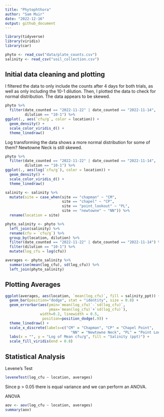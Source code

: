```yaml
---
title: "Phytophthora"
author: "Sam Muir"
date: "2022-12-16"
output: github_document
---
```


```r
library(tidyverse)
library(viridis)
library(car)
```
 
```r
phyto <- read_csv("data/plate_counts.csv")
salinity <- read_csv("soil_collection.csv")
```

## Initial data cleaning and plotting
I filtered the data to only include the counts after 4 days for both trials, as well as only including the 10-1 dilution. Then, I plotted the data to check for normal distribution. The data appears to be skewed.
```r
phyto %>%
  filter(date_counted == "2022-11-22" | date_counted == "2022-11-14",
         dilution == "10-1") %>%
ggplot(., aes(`cfu/g`, color = location)) +
  geom_density() +
  scale_color_viridis_d() +
  theme_linedraw()
```
 
Log transforming the data shows a more normal distribution for some of them? Newtowne Neck is still skewed. 

```r
phyto %>%
  filter(date_counted == "2022-11-22" | date_counted == "2022-11-14",
         dilution == "10-1") %>%
ggplot(., aes(log(`cfu/g`), color = location)) +
  geom_density() +
  scale_color_viridis_d() +
  theme_linedraw()
```

```r
salinity <- salinity %>%
  mutate(site = case_when(site == "chapman" ~ "CM",
                          site == "chapel" ~ "CP",
                          site == "point_lookout" ~ "PL",
                          site == "newtowne" ~ "NN")) %>%
  rename(location = site)
```

```r
phyto_salinity <- phyto %>%
  left_join(salinity) %>%
  rename(cfu = `cfu/g`) %>%
  group_by(location, dilution) %>%
  filter(date_counted == "2022-11-22" | date_counted == "2022-11-14") %>%
  filter(dilution == "10-1") %>%
  mutate(log_cfu = log(cfu))
```


```r
averages <- phyto_salinity %>%
  summarise(mean(log_cfu), sd(log_cfu)) %>%
  left_join(phyto_salinity)
```

## Plotting Averages
```r
ggplot(averages, aes(location, `mean(log_cfu)`, fill = salinity_ppt)) +
  geom_bar(position="dodge", stat = "identity", size = 0.8) +
  geom_errorbar(aes(ymin=`mean(log_cfu)`-`sd(log_cfu)`, 
                    ymax=`mean(log_cfu)`+`sd(log_cfu)`), 
                width=0.2, linewidth = 0.5,
                 position=position_dodge(.9)) +
  theme_linedraw() +
  scale_x_discrete(labels=c("CM" = "Chapman", "CP" = "Chapel Point",
                              "NN" = "Newtowne Neck", "PL" = "Point Lookout")) +
  labs(x = "", y = "Log of Mean cfu/g", fill = "Salinity (ppt)") +
  scale_fill_viridis(end = 0.8)
```

## Statistical Analysis
Levene's Test
```r
leveneTest(log_cfu ~ location, averages)
```
Since p > 0.05 there is equal variance and we can perform an ANOVA.

ANOVA
```r
aov <- aov(log_cfu ~ location, averages)
summary(aov)
```

